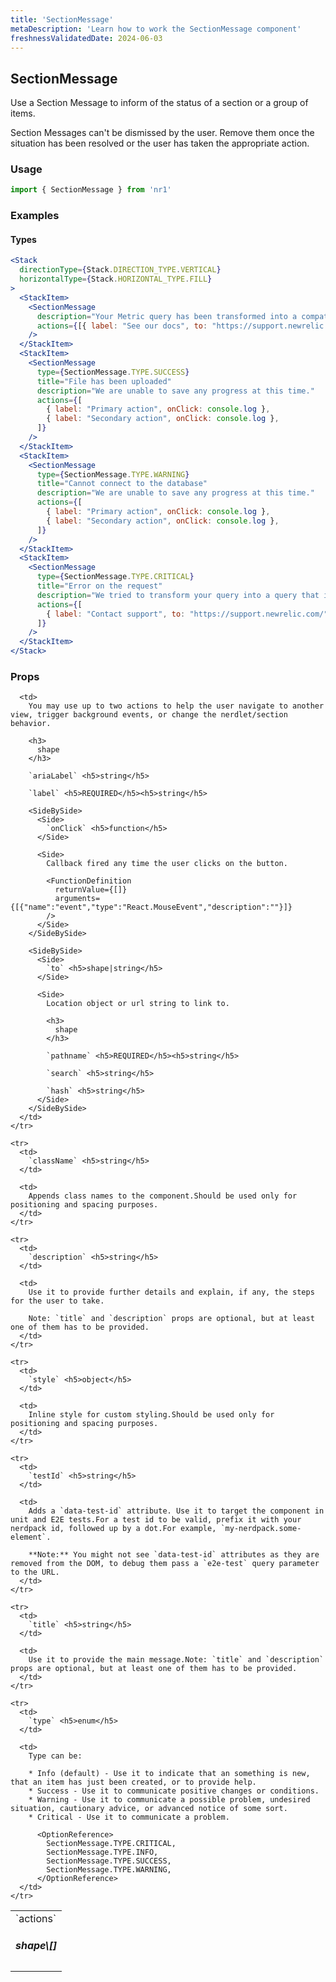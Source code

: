 ```yaml
---
title: 'SectionMessage'
metaDescription: 'Learn how to work the SectionMessage component'
freshnessValidatedDate: 2024-06-03
---
```


## SectionMessage

Use a Section Message to inform of the status of a section or a group of items.

Section Messages can't be dismissed by the user. Remove them once the situation has been resolved or the user has taken the appropriate action.

### Usage

```jsx
import { SectionMessage } from 'nr1'
```

### Examples

#### Types

```jsx
<Stack
  directionType={Stack.DIRECTION_TYPE.VERTICAL}
  horizontalType={Stack.HORIZONTAL_TYPE.FILL}
>
  <StackItem>
    <SectionMessage
      description="Your Metric query has been transformed into a compatible query with the previous Infrastructure metric format."
      actions={[{ label: "See our docs", to: "https://support.newrelic.com/" }]}
    />
  </StackItem>
  <StackItem>
    <SectionMessage
      type={SectionMessage.TYPE.SUCCESS}
      title="File has been uploaded"
      description="We are unable to save any progress at this time."
      actions={[
        { label: "Primary action", onClick: console.log },
        { label: "Secondary action", onClick: console.log },
      ]}
    />
  </StackItem>
  <StackItem>
    <SectionMessage
      type={SectionMessage.TYPE.WARNING}
      title="Cannot connect to the database"
      description="We are unable to save any progress at this time."
      actions={[
        { label: "Primary action", onClick: console.log },
        { label: "Secondary action", onClick: console.log },
      ]}
    />
  </StackItem>
  <StackItem>
    <SectionMessage
      type={SectionMessage.TYPE.CRITICAL}
      title="Error on the request"
      description="We tried to transform your query into a query that is compatible with both new Metric and previous Infrastructure metric formats, but the transformation process failed."
      actions={[
        { label: "Contact support", to: "https://support.newrelic.com/" },
      ]}
    />
  </StackItem>
</Stack>
```

### Props

<table>
  <tbody>
    <tr>
      <td>
        `actions` <h5>shape\[]</h5>
      </td>

      <td>
        You may use up to two actions to help the user navigate to another view, trigger background events, or change the nerdlet/section behavior.

        <h3>
          shape
        </h3>

        `ariaLabel` <h5>string</h5>

        `label` <h5>REQUIRED</h5><h5>string</h5>

        <SideBySide>
          <Side>
            `onClick` <h5>function</h5>
          </Side>

          <Side>
            Callback fired any time the user clicks on the button.

            <FunctionDefinition
              returnValue={[]}
              arguments={[{"name":"event","type":"React.MouseEvent","description":""}]}
            />
          </Side>
        </SideBySide>

        <SideBySide>
          <Side>
            `to` <h5>shape|string</h5>
          </Side>

          <Side>
            Location object or url string to link to.

            <h3>
              shape
            </h3>

            `pathname` <h5>REQUIRED</h5><h5>string</h5>

            `search` <h5>string</h5>

            `hash` <h5>string</h5>
          </Side>
        </SideBySide>
      </td>
    </tr>

    <tr>
      <td>
        `className` <h5>string</h5>
      </td>

      <td>
        Appends class names to the component.Should be used only for positioning and spacing purposes.
      </td>
    </tr>

    <tr>
      <td>
        `description` <h5>string</h5>
      </td>

      <td>
        Use it to provide further details and explain, if any, the steps for the user to take.

        Note: `title` and `description` props are optional, but at least one of them has to be provided.
      </td>
    </tr>

    <tr>
      <td>
        `style` <h5>object</h5>
      </td>

      <td>
        Inline style for custom styling.Should be used only for positioning and spacing purposes.
      </td>
    </tr>

    <tr>
      <td>
        `testId` <h5>string</h5>
      </td>

      <td>
        Adds a `data-test-id` attribute. Use it to target the component in unit and E2E tests.For a test id to be valid, prefix it with your nerdpack id, followed up by a dot.For example, `my-nerdpack.some-element`.

        **Note:** You might not see `data-test-id` attributes as they are removed from the DOM, to debug them pass a `e2e-test` query parameter to the URL.
      </td>
    </tr>

    <tr>
      <td>
        `title` <h5>string</h5>
      </td>

      <td>
        Use it to provide the main message.Note: `title` and `description` props are optional, but at least one of them has to be provided.
      </td>
    </tr>

    <tr>
      <td>
        `type` <h5>enum</h5>
      </td>

      <td>
        Type can be:

        * Info (default) - Use it to indicate that an something is new, that an item has just been created, or to provide help.
        * Success - Use it to communicate positive changes or conditions.
        * Warning - Use it to communicate a possible problem, undesired situation, cautionary advice, or advanced notice of some sort.
        * Critical - Use it to communicate a problem.

          <OptionReference>
            SectionMessage.TYPE.CRITICAL,
            SectionMessage.TYPE.INFO,
            SectionMessage.TYPE.SUCCESS,
            SectionMessage.TYPE.WARNING,
          </OptionReference>
      </td>
    </tr>
  </tbody>
</table>
